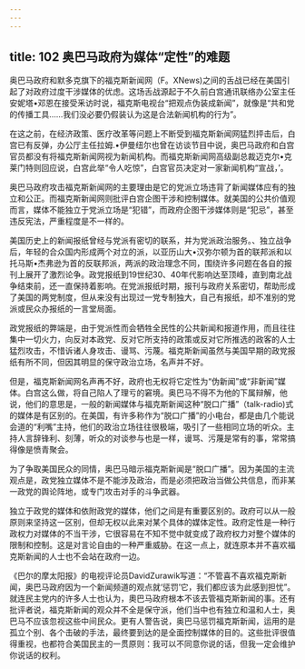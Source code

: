 ```yaml
---
---
---
```

title: 102 奥巴马政府为媒体“定性”的难题
---




奥巴马政府和默多克旗下的福克斯新闻网（F。XNews)之间的舌战已经在美国引起了对政府过度干涉媒体的优虑。这场舌战源起于不久前白宫通讯联络办公室主任安妮塔•邓恩在接受釆访时说，福克斯电视台“把观点伪装成新闻”，就像是“共和党的传播工具……我们没必要仍假装认为这是合法新闻机构的行为”。

在这之前，在经济政策、医疗改革等问题上不断受到福克斯新闻网猛烈抨击后，白宫已有反弹，办公厅主任拉姆.•伊曼纽尔也曾在访谈节目中说，奥巴马政府和白宫官员都没有将福克斯新闻网视为新闻机构。而福克斯新闻网高级副总裁迈克尔•克莱门特则回应说，白宫此举“令人吃惊”，白宫官员决定对一家新闻机构“宣战，’。

奥巴马政府攻击福克斯新闻网的主要理由是它的党派立场违背了新闻媒体应有的独立和公正。而福克斯新闻网则批评白宫企图干涉和控制媒体。就美国的公共价值观而言，媒体不能独立于党派立场是“犯错”，而政府企图干涉媒体则是“犯忌”，甚至违反宪法，严重程度是不一样的。

美国历史上的新闻报纸曾经与党派有密切的联系，并为党派政治服务。、独立战争后，年轻的合众国内形成两个对立的派，以亚历山大•汉弥尔顿为首的联邦派和以托马斯•杰弗逊为首的反联邦派，两派的政治理念不同，围绕许多问题在各自的报刊上展开了激烈论争。政党报纸到19世纪30、40年代影响达至顶峰，直到南北战争结束前，还一直保持着影响。在党派报纸时期，报刊与政府关系密切，帮助形成了美国的两党制度，但从来没有出现过一党专制独大，自己有报纸，却不准别的党派或民众办报纸的一言堂局面。

政党报纸的弊端是，由于党派性而会牺牲全民性的公共新闻和报道作用，而且往往集中一切火力，向反对本政党、反对它所支持的政策或反对它所推选的政客的人士猛烈攻击，不惜诉诸人身攻击、谩骂、污蔑。福克斯新闻虽然与美国早期的政党报纸有所不同，但因其明显的保守政治立场，名声并不好。

但是，福克斯新闻网名声再不好，政府也无权将它定性为“伪新闻”或“非新闻”媒体。白宫这么做，将自己陷人了理亏的窘境。奥巴马不得不为他的下属辩解，他说，他们的意思是，一般的新闻媒体与福克斯新闻这种“脱口广播”（talk-radio)式的媒体是有区别的。在美国，有许多称作为“脱口广播”的小电台，都是由几个能说会道的“利嘴”主持，他们的政治立场往往很极端，吸引了一些相同立场的听众。主持人言辞锋利、刻薄，听众的对谈参与也是一样，谩骂、污蔑是常有的事，常常搞得像是愤青聚会。

为了争取美国民众的同情，奥巴马暗示福克斯新闻是“脱口广播”。因为美国的主流观点是，政党独立媒体不是不能涉及政治，而是必须把政治当做公共信息，而非某一政党的舆论阵地，或专门攻击对手的斗争武器。

独立于政党的媒体和依附政党的媒体，他们之间是有重要区别的。政府可以从一般原则来坚持这一区别，但却无权以此来对某个具体的媒体定性。政府定性是一种行政权力对媒体的不当干涉，它很容易在不知不觉中就变成了政府权力对整个媒体的限制和控制。这是对言论自由的一种严重威胁。在这一点上，就连原本并不喜欢福克斯新闻的人士也不会站在政府一边。

《巴尔的摩太阳报》的电视评论员DavidZurawik写道：“不管喜不喜欢福克斯新闻，奥巴马政府因为一个新闻频道的观点就‘惩罚’它，我们都应该为此感到担忧”。就连民主党内的许多人士也认为，奧巴马政府根本不该去管福克斯新闻的事。还有批评者说，福克斯新闻的观众并不全是保守派，他们当中也有独立和温和人士，奥巴马不应该忽视这些中间民众。更有人警告说，奥巴马惩罚福克斯新闻，运用的是孤立个别、各个击破的手法，最终要到达的是全面控制媒体的目的。这些批评很值得重视，也都符合美国民主的一贯原则：我可以不同意你说的话，但我一定会维护你说话的权利。